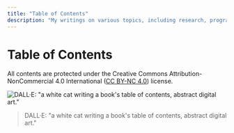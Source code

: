 ```yaml
---
title: "Table of Contents"
description: "My writings on various topics, including research, programming, and life. All contents are protected under the Creative Commons Attribution-NonCommercial 4.0 International (CC BY-NC 4.0) license."
---
```


# Table of Contents


All contents are protected under the Creative Commons Attribution-NonCommercial 4.0 International ([CC BY-NC 4.0](https://creativecommons.org/licenses/by-nc/4.0/)) license.

![DALL·E: "a white cat writing a book's table of contents, abstract digital art."](/writing/toc.webp)

> <span className="font-serif">
>   DALL·E: "a white cat writing a book's table of contents, abstract digital
>   art."
> </span>
